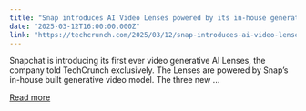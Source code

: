 ```yaml
---
title: "Snap introduces AI Video Lenses powered by its in-house generative model"
date: "2025-03-12T16:00:00.000Z"
link: "https://techcrunch.com/2025/03/12/snap-introduces-ai-video-lenses-powered-by-its-in-house-generative-model/"
---
```


Snapchat is introducing its first ever video generative AI Lenses, the company told TechCrunch exclusively. The Lenses are powered by Snap&#8217;s in-house built generative video model. The three new ...

[Read more](https://techcrunch.com/2025/03/12/snap-introduces-ai-video-lenses-powered-by-its-in-house-generative-model/)
